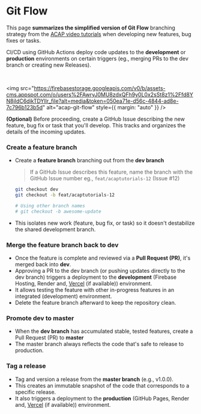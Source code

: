 
# Git Flow

This page **summarizes the simplified version of Git Flow** branching strategy from the [ACAP video tutorials](https://youtu.be/cV-9KszXEyw?feature=shared&t=845) when developing new features, bug fixes or tasks.

CI/CD using GitHub Actions deploy code updates to the **development** or **production** environments on certain triggers (eg., merging PRs to the dev branch or creating new Releases).

<br />

<img src="https://firebasestorage.googleapis.com/v0/b/assets-cms.appspot.com/o/users%2FAwryJ0MU8zdxQFh9y0L0x2sSt8z1%2Ffd8YN8jIdC6dikTDYllr_file?alt=media&token=050ea71e-d56c-4844-ad8e-7c796b123b5d" alt="acap-git-flow" style={{ margin: "auto" }} />


**(Optional)** Before proceeding, create a GitHub Issue describing the new feature, bug fix or task that you'll develop. This tracks and organizes the details of the incoming updates.

<Steps>

### Create a feature branch

- Create a **feature branch** branching out from the **dev branch**

   > If a GitHub Issue describes this feature, name the branch with the GitHub Issue number eg., `feat/acaptutorials-12` (Issue #12)

   ```sh
   git checkout dev
   git checkout -b feat/acaptutorials-12

   # Using other branch names
   # git checkout -b awesome-update
   ```

- This isolates new work (feature, bug fix, or task) so it doesn't destabilize the shared development branch.

### Merge the feature branch back to dev

- Once the feature is complete and reviewed via a **Pull Request (PR)**, it's merged back into **dev**.
- Approving a PR to the dev branch (or pushing updates directly to the dev branch) triggers a deployment to the **development** (Firebase Hosting, Render and, [Vercel](/articles/deployment-vercel) (if available)) environment.
- It allows testing the feature with other in-progress features in an integrated (development) environment.
- Delete the feature branch afterward to keep the repository clean.

### Promote dev to master

- When the **dev branch** has accumulated stable, tested features, create a Pull Request (PR) to **master**
- The master branch always reflects the code that's safe to release to production.

### Tag a release

- Tag and version a release from the **master branch** (e.g., v1.0.0).
- This creates an immutable snapshot of the code that corresponds to a specific release.
- It also triggers a deployment to the **production** (GitHub Pages, Render and, [Vercel](/articles/deployment-vercel) (if available)) environment.

</Steps>

